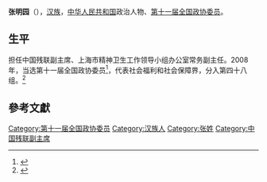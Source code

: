 '''张明园'''（{{bd|1940年||}}），[[汉族|汉族]]，[[中华人民共和国|中华人民共和国]]政治人物、[[第十一届全国政协委员|第十一届全国政协委员]]。

==生平==
担任中国残联副主席、上海市精神卫生工作领导小组办公室常务副主任。2008年，当选第十一届全国政协委员<ref>{{cite news|title=第十一届全国政协委员名单|url=http://www.indaa.com.cn/zt/2009qglh/zxzs/200903/t20090303_127573.html|accessdate=2013-04-09|newspaper=新华社北京1月25日电 中国人民政治协商会议第十一届全国委员会委员名单(共2237人，2008年1月25日政协第十届全国委员会常务委员会第二十次会议通过)|date=2008年1月25日|deadurl=yes|archiveurl=https://web.archive.org/web/20130928014403/http://www.indaa.com.cn/zt/2009qglh/zxzs/200903/t20090303_127573.html|archivedate=2013年9月28日|df=}}</ref>，代表社会福利和社会保障界，分入第四十八组。<ref>{{cite news|title=全国政协信息-张明园|url=http://www.cppcc.gov.cn/CMS/wylibary/showJcwyxtInfoWylibary.action?tabJcwyxt.guid=11W0016770&wytype=wjwy|accessdate=2013-04-11|newspaper=全国政协委员会|archive-date=2019-08-20|archive-url=https://web.archive.org/web/20190820023803/http://www.cppcc.gov.cn/CMS/wylibary/showJcwyxtInfoWylibary.action?tabJcwyxt.guid=11W0016770&wytype=wjwy}}</ref>

==參考文獻==
{{reflist}}
{{中国政治人物小作品}}

{{DEFAULTSORT:Z}}
[[Category:第十一届全国政协委员|Category:第十一届全国政协委员]]
[[Category:汉族人|Category:汉族人]]
[[Category:张姓|Category:张姓]]
[[Category:中国残联副主席|Category:中国残联副主席]]